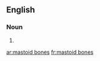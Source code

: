 ==English==

===Noun===
{{head|en|noun plural form|head=[[mastoid]] [[bones]]}}

# {{plural of|mastoid bone|lang=en}}

[[ar:mastoid bones]]
[[fr:mastoid bones]]